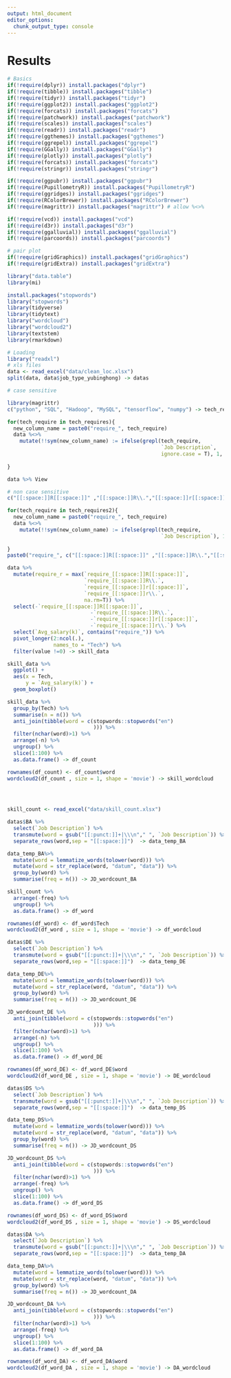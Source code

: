 ```yaml
---
output: html_document
editor_options: 
  chunk_output_type: console
---
```

# Results
```r
# Basics
if(!require(dplyr)) install.packages("dplyr")
if(!require(tibble)) install.packages("tibble")
if(!require(tidyr)) install.packages("tidyr")
if(!require(ggplot2)) install.packages("ggplot2")
if(!require(forcats)) install.packages("forcats")
if(!require(patchwork)) install.packages("patchwork")
if(!require(scales)) install.packages("scales")
if(!require(readr)) install.packages("readr")
if(!require(ggthemes)) install.packages("ggthemes")
if(!require(ggrepel)) install.packages("ggrepel")
if(!require(GGally)) install.packages("GGally")
if(!require(plotly)) install.packages("plotly")
if(!require(forcats)) install.packages("forcats")
if(!require(stringr)) install.packages("stringr")

if(!require(ggpubr)) install.packages("ggpubr")
if(!require(PupillometryR)) install.packages("PupillometryR")
if(!require(ggridges)) install.packages("ggridges")
if(!require(RColorBrewer)) install.packages("RColorBrewer")
if(!require(magrittr)) install.packages("magrittr") # allow %<>%

if(!require(vcd)) install.packages("vcd")
if(!require(d3r)) install.packages("d3r")
if(!require(ggalluvial)) install.packages("ggalluvial")
if(!require(parcoords)) install.packages("parcoords")

# pair plot
if(!require(gridGraphics)) install.packages("gridGraphics")
if(!require(gridExtra)) install.packages("gridExtra")

library("data.table")
library(mi)
```

```r
install.packages("stopwords")
library("stopwords")
library(tidyverse)
library(tidytext)
library("wordcloud")
library("wordcloud2")
library(textstem)
library(rmarkdown)
```

```r

# Loading
library("readxl")
# xls files
data <- read_excel("data/clean_loc.xlsx")
split(data, data$job_type_yubinghong) -> datas
```



```r
# case sensitive

library(magrittr)
c("python", "SQL", "Hadoop", "MySQL", "tensorflow", "numpy") -> tech_requires

for(tech_require in tech_requires){
  new_column_name = paste0("require_", tech_require)
  data %<>%
    mutate(!!sym(new_column_name) := ifelse(grepl(tech_require, 
                                                  `Job Description`, 
                                                  ignore.case = T), 1, 0)) 
  
}

data %>% View

# non case sensitive 
c("[[:space:]]R[[:space:]]" ,"[[:space:]]R\\.","[[:space:]]r[[:space:]]" ,"[[:space:]]r\\.")  -> tech_requires2

for(tech_require in tech_requires2){
  new_column_name = paste0("require_", tech_require)
  data %<>%
    mutate(!!sym(new_column_name) := ifelse(grepl(tech_require, 
                                                  `Job Description`), 1, 0)) 
  
}
paste0("require_", c("[[:space:]]R[[:space:]]" ,"[[:space:]]R\\.","[[:space:]]r[[:space:]]" ,"[[:space:]]r\\."))

data %>%
  mutate(require_r = max(`require_[[:space:]]R[[:space:]]`,
                         `require_[[:space:]]R\\.`,
                         `require_[[:space:]]r[[:space:]]`,
                         `require_[[:space:]]r\\.`,
                         na.rm=T)) %>%
  select(-`require_[[:space:]]R[[:space:]]`,
                           -`require_[[:space:]]R\\.`,
                           -`require_[[:space:]]r[[:space:]]`,
                           -`require_[[:space:]]r\\.`) %>%
  select(`Avg_salary(k)`, contains("require_")) %>%
  pivot_longer(2:ncol(.),
               names_to = "Tech") %>%
  filter(value !=0) -> skill_data

skill_data %>%
  ggplot() +
  aes(x = Tech,
      y = `Avg_salary(k)`) +
  geom_boxplot() 

skill_data %>%
  group_by(Tech) %>%
  summarise(n = n()) %>% 
  anti_join(tibble(word = c(stopwords::stopwords("en")
                            ))) %>% 
  filter(nchar(word)>1) %>% 
  arrange(-n) %>% 
  ungroup() %>% 
  slice(1:100) %>% 
  as.data.frame() -> df_count

rownames(df_count) <- df_count$word
wordcloud2(df_count , size = 1, shape = 'movie') -> skill_wordcloud


  
```

```r
skill_count <- read_excel("data/skill_count.xlsx")
```

```r
datas$BA %>%
  select(`Job Description`) %>%
  transmute(word = gsub("[[:punct:]]+|\\\n"," ", `Job Description`)) %>% 
  separate_rows(word,sep = "[[:space:]]")  -> data_temp_BA

data_temp_BA%>%
  mutate(word = lemmatize_words(tolower(word))) %>% 
  mutate(word = str_replace(word, "datum", "data")) %>%
  group_by(word) %>% 
  summarise(freq = n()) -> JD_wordcount_BA
```

```r
skill_count %>% 
  arrange(-freq) %>% 
  ungroup() %>% 
  as.data.frame() -> df_word

rownames(df_word) <- df_word$Tech
wordcloud2(df_word , size = 1, shape = 'movie') -> df_wordcloud
```


```r
datas$DE %>%
  select(`Job Description`) %>%
  transmute(word = gsub("[[:punct:]]+|\\\n"," ", `Job Description`)) %>% 
  separate_rows(word,sep = "[[:space:]]")  -> data_temp_DE

data_temp_DE%>%
  mutate(word = lemmatize_words(tolower(word))) %>% 
  mutate(word = str_replace(word, "datum", "data")) %>%
  group_by(word) %>% 
  summarise(freq = n()) -> JD_wordcount_DE

JD_wordcount_DE %>% 
  anti_join(tibble(word = c(stopwords::stopwords("en")
                            ))) %>% 
  filter(nchar(word)>1) %>% 
  arrange(-n) %>% 
  ungroup() %>% 
  slice(1:100) %>% 
  as.data.frame() -> df_word_DE

rownames(df_word_DE) <- df_word_DE$word
wordcloud2(df_word_DE , size = 1, shape = 'movie') -> DE_wordcloud
```

```r
datas$DS %>%
  select(`Job Description`) %>%
  transmute(word = gsub("[[:punct:]]+|\\\n"," ", `Job Description`)) %>% 
  separate_rows(word,sep = "[[:space:]]")  -> data_temp_DS

data_temp_DS%>%
  mutate(word = lemmatize_words(tolower(word))) %>% 
  mutate(word = str_replace(word, "datum", "data")) %>%
  group_by(word) %>% 
  summarise(freq = n()) -> JD_wordcount_DS

JD_wordcount_DS %>% 
  anti_join(tibble(word = c(stopwords::stopwords("en")
                            ))) %>% 
  filter(nchar(word)>1) %>% 
  arrange(-freq) %>% 
  ungroup() %>% 
  slice(1:100) %>% 
  as.data.frame() -> df_word_DS

rownames(df_word_DS) <- df_word_DS$word
wordcloud2(df_word_DS , size = 1, shape = 'movie') -> DS_wordcloud
```



```r
datas$DA %>%
  select(`Job Description`) %>%
  transmute(word = gsub("[[:punct:]]+|\\\n"," ", `Job Description`)) %>% 
  separate_rows(word,sep = "[[:space:]]")  -> data_temp_DA

data_temp_DA%>%
  mutate(word = lemmatize_words(tolower(word))) %>% 
  mutate(word = str_replace(word, "datum", "data")) %>%
  group_by(word) %>% 
  summarise(freq = n()) -> JD_wordcount_DA

JD_wordcount_DA %>% 
  anti_join(tibble(word = c(stopwords::stopwords("en")
                            ))) %>% 
  filter(nchar(word)>1) %>% 
  arrange(-freq) %>% 
  ungroup() %>% 
  slice(1:100) %>% 
  as.data.frame() -> df_word_DA

rownames(df_word_DA) <- df_word_DA$word
wordcloud2(df_word_DA , size = 1, shape = 'movie') -> DA_wordcloud
```




